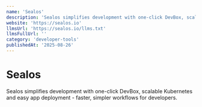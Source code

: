 ```yaml
---
name: 'Sealos'
description: 'Sealos simplifies development with one-click DevBox, scalable Kubernetes and easy app deployment - faster, simpler workflows for developers.'
website: 'https://sealos.io'
llmsUrl: 'https://sealos.io/llms.txt'
llmsFullUrl: ''
category: 'developer-tools'
publishedAt: '2025-08-26'
---
```


# Sealos

Sealos simplifies development with one-click DevBox, scalable Kubernetes and easy app deployment - faster, simpler workflows for developers.
